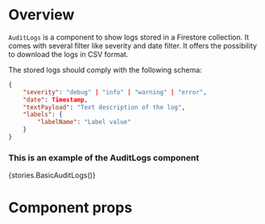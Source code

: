 
<Meta title="Modules/Listview/Components/AuditLogs" component={AuditLogs} />

# Overview

`AuditLogs` is a component to show logs stored in a Firestore collection. It comes with several filter like
severity and date filter. It offers the possibility to download the logs in CSV format.

The stored logs should comply with the following schema:

```json
{
    "severity": "debug" | "info" | "warning" | "error",
    "date": Timestamp,
    "textPayload": "Text description of the log",
    "labels": {
        "labelName": "Label value"
    }
}
```

### This is an example of the AuditLogs component

<Preview>
    <Story name="AuditLogs">{stories.BasicAuditLogs()}</Story>
</Preview>

# Component props

<Props of={AuditLogs} />
